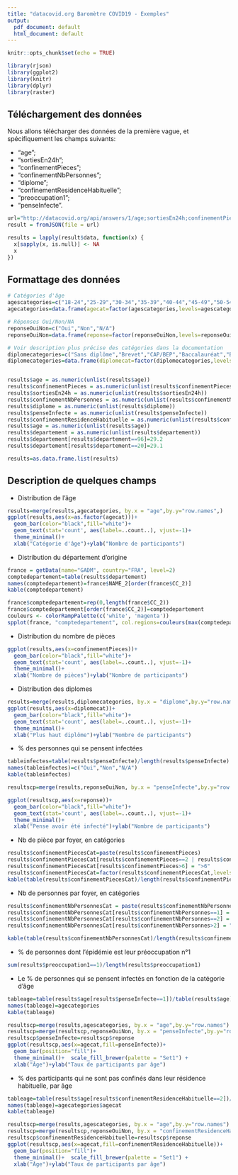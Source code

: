 ```yaml
---
title: "datacovid.org Baromètre COVID19 - Exemples"
output:
  pdf_document: default
  html_document: default
---
```


```r
knitr::opts_chunk$set(echo = TRUE)
```

```r
library(rjson)
library(ggplot2)
library(knitr)
library(dplyr)
library(raster)
```

## Téléchargement des données

Nous allons télécharger des données de la première vague, et spécifiquement les champs suivants:

- "age";
- "sortiesEn24h";
- "confinementPieces";
- "confinementNbPersonnes";
- "diplome";
- "confinementResidenceHabituelle";
- "preoccupation1";
- "penseInfecte".

```r
url="http://datacovid.org/api/answers/1/age;sortiesEn24h;confinementPieces;confinementNbPersonnes;diplome;confinementResidenceHabituelle;preoccupation1;penseInfecte;departement"
result = fromJSON(file = url)

results = lapply(result$data, function(x) {
  x[sapply(x, is.null)] <- NA
  x
})
```

## Formattage des données

```r
# Catégories d'âge
agescategories=c("18-24","25-29","30-34","35-39","40-44","45-49","50-54","55-59","60-64",">=65")
agecategories=data.frame(agecat=factor(agescategories,levels=agescategories))

# Réponses Oui/Non/NA
reponseOuiNon=c("Oui","Non","N/A")
reponseOuiNon=data.frame(reponse=factor(reponseOuiNon,levels=reponseOuiNon))

# Voir description plus précise des catégories dans la documentation
diplomecategories=c("Sans diplôme","Brevet","CAP/BEP","Baccalauréat","Bac +1/+2",">Bac +3","Autre","N/A")
diplomecategories=data.frame(diplomecat=factor(diplomecategories,levels=diplomecategories))


results$age = as.numeric(unlist(results$age))
results$confinementPieces = as.numeric(unlist(results$confinementPieces))
results$sortiesEn24h = as.numeric(unlist(results$sortiesEn24h))
results$confinementNbPersonnes = as.numeric(unlist(results$confinementNbPersonnes))
results$diplome = as.numeric(unlist(results$diplome))
results$penseInfecte = as.numeric(unlist(results$penseInfecte))
results$confinementResidenceHabituelle = as.numeric(unlist(results$confinementResidenceHabituelle))
results$age = as.numeric(unlist(results$age))
results$departement = as.numeric(unlist(results$departement))
results$departement[results$departement==96]=29.2
results$departement[results$departement==20]=29.1

results=as.data.frame.list(results)
```

## Description de quelques champs


- Distribution de l'âge
```r
results=merge(results,agecategories, by.x = "age",by.y="row.names",)
ggplot(results,aes(x=as.factor(agecat)))+
  geom_bar(color="black",fill="white")+
  geom_text(stat='count', aes(label=..count..), vjust=-1)+
  theme_minimal()+
  xlab("Catégorie d'âge")+ylab("Nombre de participants")
```

- Distribution du département d'origine

```r
france = getData(name="GADM", country="FRA", level=2)
comptedepartement=table(results$departement)
names(comptedepartement)=france$NAME_2[order(france$CC_2)]
kable(comptedepartement)
```

```r
france$comptedepartement=rep(0,length(france$CC_2))
france$comptedepartement[order(france$CC_2)]=comptedepartement
couleurs <- colorRampPalette(c('white', 'magenta'))
spplot(france, "comptedepartement", col.regions=couleurs(max(comptedepartement)),  main=list(label="Nombre de participants par département",cex=.8))
```

- Distribution du nombre de pièces
```r
ggplot(results,aes(x=confinementPieces))+
  geom_bar(color="black",fill="white")+
  geom_text(stat='count', aes(label=..count..), vjust=-1)+
  theme_minimal()+
  xlab("Nombre de pièces")+ylab("Nombre de participants")
```
- Distribution des diplomes
```r
results=merge(results,diplomecategories, by.x = "diplome",by.y="row.names")
ggplot(results,aes(x=diplomecat))+
  geom_bar(color="black",fill="white")+
  geom_text(stat='count', aes(label=..count..), vjust=-1)+
  theme_minimal()+
  xlab("Plus haut diplôme")+ylab("Nombre de participants")
```

- % des personnes qui se pensent infectées
```r
tableinfectes=table(results$penseInfecte)/length(results$penseInfecte)
names(tableinfectes)=c("Oui","Non","N/A")
kable(tableinfectes)
```

```r
resultscp=merge(results,reponseOuiNon, by.x = "penseInfecte",by.y="row.names")

ggplot(resultscp,aes(x=reponse))+
  geom_bar(color="black",fill="white")+
  geom_text(stat='count', aes(label=..count..), vjust=-1)+
  theme_minimal()+
  xlab("Pense avoir été infecté")+ylab("Nombre de participants")
```

- Nb de pièce par foyer, en catégories

```r
results$confinementPiecesCat=paste(results$confinementPieces)
results$confinementPiecesCat[results$confinementPieces==2 | results$confinementPieces==3] = "2-3"
results$confinementPiecesCat[results$confinementPieces>6] = ">6"
results$confinementPiecesCat=factor(results$confinementPiecesCat,levels=c("1","2-3","4","5","6",">6"))
kable(table(results$confinementPiecesCat)/length(results$confinementPiecesCat))
```

- Nb de personnes par foyer, en catégories
```r
results$confinementNbPersonnesCat = paste(results$confinementNbPersonnes)
results$confinementNbPersonnesCat[results$confinementNbPersonnes==1] = "Seul" 
results$confinementNbPersonnesCat[results$confinementNbPersonnes==2] = "Deux" 
results$confinementNbPersonnesCat[results$confinementNbPersonnes>2] = "Plusieurs" 

kable(table(results$confinementNbPersonnesCat)/length(results$confinementNbPersonnesCat))
```

- % de personnes dont l'épidémie est leur préoccupation n°1
```r
sum(results$preoccupation1==1)/length(results$preoccupation1)
```

- Le % de personnes qui se pensent infectés en fonction de la catégorie d'âge
```r
tableage=table(results$age[results$penseInfecte==1])/table(results$age)
names(tableage)=agecategories
kable(tableage)
```

```r
resultscp=merge(results,agescategories, by.x = "age",by.y="row.names")
resultscp=merge(resultscp,reponseOuiNon, by.x = "penseInfecte",by.y="row.names")
resultscp$penseInfecte=resultscp$reponse
ggplot(resultscp,aes(x=agecat,fill=penseInfecte))+
  geom_bar(position="fill")+
  theme_minimal()+  scale_fill_brewer(palette = "Set1") +
  xlab("Âge")+ylab("Taux de participants par âge")
```

- % des participants qui ne sont pas confinés dans leur résidence habituelle, par âge

```r
tableage=table(results$age[results$confinementResidenceHabituelle==2])/table(table(results$age))
names(tableage)=agecategories$agecat
kable(tableage)
```

```r
resultscp=merge(results,agescategories, by.x = "age",by.y="row.names")
resultscp=merge(resultscp,reponseOuiNon, by.x = "confinementResidenceHabituelle",by.y="row.names")
resultscp$confinementResidenceHabituelle=resultscp$reponse
ggplot(resultscp,aes(x=agecat,fill=confinementResidenceHabituelle))+
  geom_bar(position="fill")+
  theme_minimal()+  scale_fill_brewer(palette = "Set1") +
  xlab("Âge")+ylab("Taux de participants par âge")
```